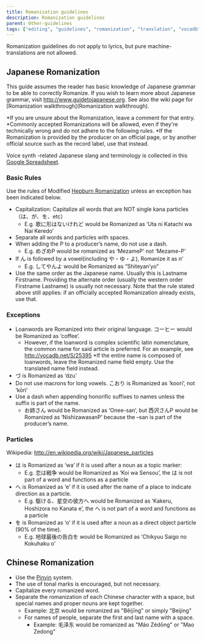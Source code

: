 ---
title: Romanization guidelines
description: Romanization guidelines
parent: Other-guidelines
tags: ["editing", "guidelines", "romanization", "translation", "vocadb"]
---

Romanization guidelines do not apply to lyrics, but pure machine-translations are not allowed. 

## Japanese Romanization

This guide assumes the reader has basic knowledge of Japanese grammar to be able to correctly Romanize. If you wish to learn more about Japanese grammar, visit http://www.guidetojapanese.org. See also the wiki page for [Romanization walkthrough](Romanization walkthrough).

*If you are unsure about the Romanization, leave a comment for that entry.
*Commonly accepted Romanizations will be allowed, even if they're technically wrong and do not adhere to the following rules.
*If the Romanization is provided by the producer on an official page, or by another official source such as the record label, use that instead.

Voice synth -related Japanese slang and terminology is collected in this [Google Spreadsheet](https://docs.google.com/spreadsheets/d/1h7KGUnq8WUJ87L7IgPxaTMvhNZ7npeSoseOJZmh8PoM/).

### Basic Rules

Use the rules of Modified [Hepburn Romanization](http://en.wikipedia.org/wiki/Hepburn_romanization) unless an exception has been indicated below.

* Capitalization: Capitalize all words that are NOT single kana particles（は、が、を、etc）
    * E.g. 歌に形はないけれど would be Romanized as ‘Uta ni Katachi wa Nai Keredo’
* Separate all words and particles with spaces.
* When adding the P to a producer’s name, do not use a dash.
    * E.g. めざめP  would be romanized as ‘MezameP’ not ‘Mezame-P’
* If ん is followed by a vowel(including や・ゆ・よ), Romanize it as n’
    * E.g. してやんよ would be Romanized as “Shiteyan’yo”
* Use the same order as the Japanese name. Usually this is Lastname Firstname. Providing the alternate order (usually the western order Firstname Lastname) is usually not necessary. Note that the rule stated above still applies: if an officially accepted Romanization already exists, use that.

### Exceptions

* Loanwords are Romanized into their original language. コーヒー would be Romanized as ‘coffee’.
    * However, if the loanword is complex scientific latin nomenclature, the common name for said article is preferred. For an example, see http://vocadb.net/S/25395
    *If the entire name is composed of loanwords, leave the Romanized name field empty. Use the translated name field instead.
* づ is Romanized as ‘dzu’
* Do not use macrons for long vowels. こおり is Romanized as ‘koori’, not ‘kōri’
* Use a dash when appending honorific suffixes to names unless the suffix is part of the name.
    * お姉さん would be Romanized as ‘Onee-san’, but 西沢さんP would be Romanized as ‘NishizawasanP’ because the –san is part of the producer’s name.

### Particles

Wikipedia: http://en.wikipedia.org/wiki/Japanese_particles

* は is Romanized as ‘wa’ if it is used after a noun as a topic marker:
    * E.g. 恋は戦争 would be Romanized as ‘Koi wa Sensou’, the は is not part of a word and functions as a particle
* へ is Romanized as ‘e’ if it is used after the name of a place to indicate direction as a particle.
    * E.g. 駆ける、星空の彼方へ would be Romanized as ‘Kakeru, Hoshizora no Kanata e’, the へ is not part of a word and functions as a particle
* を is Romanized as ‘o’ if it is used after a noun as a direct object particle (90% of the time).
    * E.g. 地球最後の告白を would be Romanized as ‘Chikyuu Saigo no Kokuhaku o’

## Chinese Romanization

* Use the [Pinyin](http://en.wikipedia.org/wiki/Pinyin) system.
* The use of tonal marks is encouraged, but not necessary.
* Capitalize every romanized word.
* Separate the romanization of each Chinese character with a space, but special names and proper nouns are kept together.
    * Example: 北京 would be romanized as "Běijīng" or simply "Beijing"
    * For names of people, separate the first and last name with a space.
        * Example: 毛泽东 would be romanized as "Máo Zédōng" or "Mao Zedong"